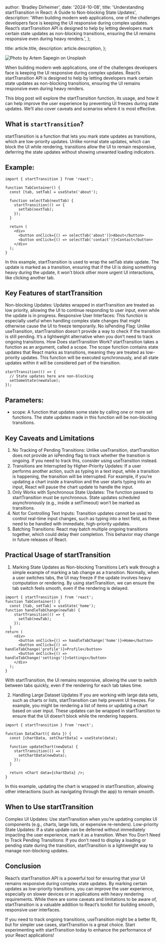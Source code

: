 
  author: 'Bradley Dirheimer',
  date: '2024-10-08',
  title: 'Understanding startTransition in React: A Guide to Non-blocking State Updates',
  description:
    'When building modern web applications, one of the challenges developers face is keeping the UI responsive during complex updates. React’s startTransition API is designed to help by letting developers mark certain state updates as non-blocking transitions, ensuring the UI remains responsive even during heavy renders.',
};

  title: article.title,
  description: article.description,
};


![Photo by Artem Sapegin on Unsplash](https://miro.medium.com/v2/resize:fit:720/format:webp/0*wgeNIY7O6DaeQc7U)

When building modern web applications, one of the challenges developers face is keeping the UI responsive during complex updates. React’s startTransition API is designed to help by letting developers mark certain state updates as non-blocking transitions, ensuring the UI remains responsive even during heavy renders.

This blog post will explore the startTransition function, its usage, and how it can help improve the user experience by preventing UI freezes during state updates. We’ll also cover caveats and scenarios where it is most effective.

## What is `startTransition`?

startTransition is a function that lets you mark state updates as transitions, which are low-priority updates. Unlike normal state updates, which can block the UI while rendering, transitions allow the UI to remain responsive, deferring the state updates without showing unwanted loading indicators.

## Example:

```tsx
import { startTransition } from 'react';

function TabContainer() {
  const [tab, setTab] = useState('about');

  function selectTab(nextTab) {
    startTransition(() => {
      setTab(nextTab);
    });
  }

  return (
    <div>
      <button onClick={() => selectTab('about')}>About</button>
      <button onClick={() => selectTab('contact')}>Contact</button>
    </div>
  );
}
```

In this example, startTransition is used to wrap the setTab state update. The update is marked as a transition, ensuring that if the UI is doing something heavy during the update, it won't block other more urgent UI interactions, like clicking another tab.

## Key Features of startTransition

Non-blocking Updates: Updates wrapped in startTransition are treated as low priority, allowing the UI to continue responding to user input, even while the update is in progress.
Responsive User Interfaces: This function is especially useful when handling complex state changes that might otherwise cause the UI to freeze temporarily.
No isPending Flag: Unlike useTransition, startTransition doesn't provide a way to check if the transition is still pending. It’s a lightweight alternative when you don’t need to track ongoing transitions.
How Does startTransition Work?
startTransition takes a function as an argument, called a scope. The scope function contains state updates that React marks as transitions, meaning they are treated as low-priority updates. This function will be executed synchronously, and all state updates within it will be considered part of the transition.

```tsx
startTransition(() => {
  // State updates here are non-blocking
  setSomeState(newValue);
});
```

## Parameters:

- scope: A function that updates some state by calling one or more set functions. The state updates made in this function will be non-blocking transitions.

## Key Caveats and Limitations

1. No Tracking of Pending Transitions: Unlike useTransition, startTransition does not provide an isPending flag to track whether the transition is ongoing. If you need to track this, consider using useTransition instead.
2. Transitions are Interrupted by Higher-Priority Updates: If a user performs another action, such as typing in a text input, while a transition is happening, the transition will be interrupted. For example, if you’re updating a chart inside a transition and the user starts typing into an input, React will pause the chart update to handle the input.
3. Only Works with Synchronous State Updates: The function passed to startTransition must be synchronous. State updates scheduled asynchronously (e.g., inside a setTimeout) won’t be marked as transitions.
4. Not for Controlling Text Inputs: Transition updates cannot be used to control real-time input changes, such as typing into a text field, as these need to be handled with immediate, high-priority updates.
5. Batching Transitions: React may batch multiple ongoing transitions together, which could delay their completion. This behavior may change in future releases of React.

## Practical Usage of startTransition

1. Marking State Updates as Non-blocking Transitions
Let’s walk through a simple example of marking a tab change as a transition. Normally, when a user switches tabs, the UI may freeze if the update involves heavy computation or rendering. By using startTransition, we can ensure the tab switch feels smooth, even if the rendering is delayed.

```tsx
import { startTransition } from 'react';
function TabContainer() {
  const [tab, setTab] = useState('home');
function handleTabChange(newTab) {
    startTransition(() => {
      setTab(newTab);
    });
  }
return (
    <div>
      <button onClick={() => handleTabChange('home')}>Home</button>
      <button onClick={() => handleTabChange('profile')}>Profile</button>
      <button onClick={() => handleTabChange('settings')}>Settings</button>
    </div>
  );
}
```

With startTransition, the UI remains responsive, allowing the user to switch between tabs quickly, even if the rendering for each tab takes time.

2. Handling Large Dataset Updates
If you are working with large data sets, such as charts or lists, startTransition can help prevent UI freezes. For example, you might be rendering a list of items or updating a chart based on user input. These updates can be wrapped in startTransition to ensure that the UI doesn’t block while the rendering happens.

```tsx
import { startTransition } from 'react';

function DataChart({ data }) {
  const [chartData, setChartData] = useState(data);

  function updateChart(newData) {
    startTransition(() => {
      setChartData(newData);
    });
  }

  return <Chart data={chartData} />;
}
```

In this example, updating the chart is wrapped in startTransition, allowing other interactions (such as navigating through the app) to remain smooth.

## When to Use startTransition

Complex UI Updates: Use startTransition when you’re updating complex UI components (e.g., charts, large lists, or expensive re-renders).
Low-priority State Updates: If a state update can be deferred without immediately impacting the user experience, mark it as a transition.
When You Don’t Need to Track Pending Transitions: If you don’t need to display a loading or pending state during the transition, startTransition is a lightweight way to manage non-blocking updates.

## Conclusion

React’s startTransition API is a powerful tool for ensuring that your UI remains responsive during complex state updates. By marking certain updates as low-priority transitions, you can improve the user experience, especially on slower devices or in applications with heavy rendering requirements. While there are some caveats and limitations to be aware of, startTransition is a valuable addition to React’s toolkit for building smooth, responsive user interfaces.

If you need to track ongoing transitions, useTransition might be a better fit, but for simpler use cases, startTransition is a great choice. Start experimenting with startTransition today to enhance the performance of your React applications!
